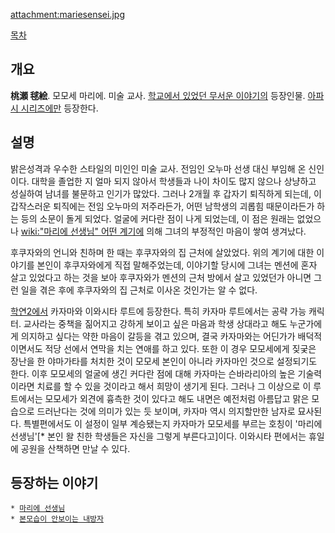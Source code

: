 attachment:mariesensei.jpg

[[목차]]

== 개요 ==
'''桃瀬 毬絵'''. 모모세 마리에. 미술 교사. [[학교에서 있었던 무서운 이야기]]의 등장인물. [[아파시 시리즈]]에만 등장한다.

== 설명 ==
밝은성격과 우수한 스타일의 미인인 미술 교사. 전임인 오누마 선생 대신 부임해 온 신인이다. 대학을 졸업한 지 얼마 되지 않아서 학생들과 나이 차이도 많지 않으나 상냥하고 성실하여 남녀를 불문하고 인기가 많았다. 그러나 2개월 후 갑자기 퇴직하게 되는데, 이 갑작스러운 퇴직에는 전임 오누마의 저주라든가, 어떤 남학생의 괴롭힘 때문이라든가 하는 등의 소문이 돌게 되었다. 얼굴에 커다란 점이 나게 되었는데, 이 점은 원래는 없었으나 [[wiki:"마리에 선생님" 어떤 계기]]에 의해 그녀의 부정적인 마음이 쌓여 생겨났다.

후쿠자와의 언니와 친하며 한 때는 후쿠자와의 집 근처에 살았었다. 위의 계기에 대한 이야기를 본인이 후쿠자와에게 직접 말해주었는데, 이야기할 당시에 그녀는 멘션에 혼자 살고 있었다고 하는 것을 보아 후쿠자와가 멘션의 근처 방에서 살고 있었던가 아니면 그런 일을 겪은 후에 후쿠자와의 집 근처로 이사온 것인가는 알 수 없다.

[[학연2]]에서 카자마와 이와시타 루트에 등장한다. 특히 카자마 루트에서는 공략 가능 캐릭터. 교사라는 중책을 짊어지고 강하게 보이고 싶은 마음과 학생 상대라고 해도 누군가에게 의지하고 싶다는 약한 마음이 갈등을 겪고 있으며, 결국 카자마와는 어딘가가 배덕적이면서도 적당 선에서 연막을 치는 연애를 하고 있다. 또한 이 경우 모모세에게 짖궂은 장난을 한 야마가타를 처치한 것이 모모세 본인이 아니라 카자마인 것으로 설정되기도 한다. 이후 모모세의 얼굴에 생긴 커다란 점에 대해 카자마는 슨바라리아의 높은 기술력이라면 치료를 할 수 있을 것이라고 해서 희망이 생기게 된다. 그러나 그 이상으로 이 루트에서는 모모세가 외견에 흉측한 것이 있다고 해도 내면은 예전처럼 아름답고 맑은 모습으로 드러난다는 것에 의미가 있는 듯 보이며, 카자마 역시 의지할만한 남자로 묘사된다. 특별편에서도 이 설정이 일부 계승됐는지 카자마가 모모세를 부르는 호칭이 '마리에 선생님'[* 본인 왈 친한 학생들은 자신을 그렇게 부른다고]이다. 이와시타 편에서는 휴일에 공원을 산책하면 만날 수 있다.

== 등장하는 이야기 ==
 * [[마리에 선생님]]
 * [[본모습이 안보이는 내방자]]
